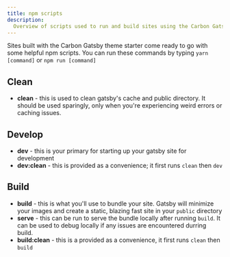```yaml
---
title: npm scripts
description:
  Overview of scripts used to run and build sites using the Carbon Gatsby theme
---
```


<PageDescription>

Sites built with the Carbon Gatsby theme starter come ready to go with some
helpful npm scripts. You can run these commands by typing `yarn [command]` or
`npm run [command]`

</PageDescription>

## Clean

- **clean** - this is used to clean gatsby's cache and public directory. It
  should be used sparingly, only when you're experiencing weird errors or
  caching issues.

## Develop

- **dev** - this is your primary for starting up your gatsby site for
  development
- **dev:clean** - this is provided as a convenience; it first runs `clean`
  then `dev`

## Build

- **build** - this is what you'll use to bundle your site. Gatsby will minimize
  your images and create a static, blazing fast site in your `public` directory
- **serve** - this can be run to serve the bundle locally after running `build`.
  It can be used to debug locally if any issues are encountered durring build.
- **build:clean** - this is a provided as a convenience, it first runs `clean`
  then `build`

